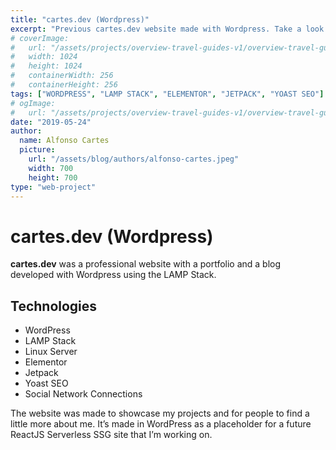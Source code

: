 ```yaml
---
title: "cartes.dev (Wordpress)"
excerpt: "Previous cartes.dev website made with Wordpress. Take a look at how it was made, what technologies where used and why..."
# coverImage:
#   url: "/assets/projects/overview-travel-guides-v1/overview-travel-guides-v1-icon.png"
#   width: 1024
#   height: 1024
#   containerWidth: 256
#   containerHeight: 256
tags: ["WORDPRESS", "LAMP STACK", "ELEMENTOR", "JETPACK", "YOAST SEO"]
# ogImage:
#   url: "/assets/projects/overview-travel-guides-v1/overview-travel-guides-v1-icon.png"
date: "2019-05-24"
author:
  name: Alfonso Cartes
  picture:
    url: "/assets/blog/authors/alfonso-cartes.jpeg"
    width: 700
    height: 700
type: "web-project"
---
```


# cartes.dev (Wordpress)

**cartes.dev** was a professional website with a portfolio and a blog developed with Wordpress using the LAMP Stack.

## Technologies

- WordPress
- LAMP Stack
- Linux Server
- Elementor
- Jetpack
- Yoast SEO
- Social Network Connections

The website was made to showcase my projects and for people to find a little more about me. It’s made in WordPress as a placeholder for a future ReactJS Serverless SSG site that I’m working on.

<!-- Add screenshots -->

<!--
<Image
  src="/assets/screencapture-cartes-dev-2021-03-07-07_47_03.png"
  width={3072}
  height={6182}
  alt="cartes.dev wordpress screenshot image 1"
  layout="responsive"
/>
-->
